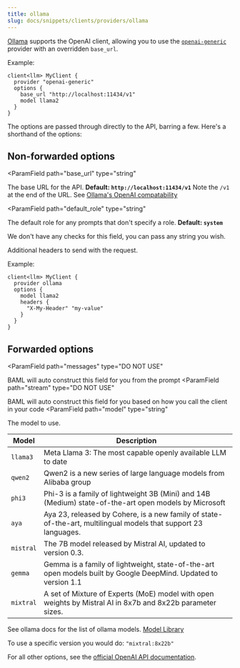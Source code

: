 ```yaml
---
title: ollama
slug: docs/snippets/clients/providers/ollama
---
```



[Ollama](https://ollama.com/) supports the OpenAI client, allowing you to use the
[`openai-generic`](/docs/snippets/clients/providers/openai) provider with an
overridden `base_url`.

Example:
```baml BAML
client<llm> MyClient {
  provider "openai-generic"
  options {
    base_url "http://localhost:11434/v1"
    model llama2
  }
}
```

The options are passed through directly to the API, barring a few. Here's a shorthand of the options:

## Non-forwarded options
<ParamField
  path="base_url"
  type="string"
>
  The base URL for the API. **Default: `http://localhost:11434/v1`**
  <Tip>Note the `/v1` at the end of the URL. See [Ollama's OpenAI compatability](https://ollama.com/blog/openai-compatibility)</Tip>
</ParamField>

<ParamField
  path="default_role"
  type="string"
>
  The default role for any prompts that don't specify a role. **Default: `system`**
  
  We don't have any checks for this field, you can pass any string you wish.
</ParamField>

<ParamField path="headers" type="object">
  Additional headers to send with the request.

Example:
```baml BAML
client<llm> MyClient {
  provider ollama
  options {
    model llama2
    headers {
      "X-My-Header" "my-value"
    }
  }
}
```
</ParamField>

## Forwarded options
<ParamField
   path="messages"
   type="DO NOT USE"
>
  BAML will auto construct this field for you from the prompt
</ParamField>
<ParamField
   path="stream"
   type="DO NOT USE"
>
  BAML will auto construct this field for you based on how you call the client in your code
</ParamField>
<ParamField
  path="model"
  type="string"
>
  The model to use.

| Model | Description |
| --- | --- |
| `llama3` | Meta Llama 3: The most capable openly available LLM to date |
| `qwen2` | Qwen2 is a new series of large language models from Alibaba group |
| `phi3` | Phi-3 is a family of lightweight 3B (Mini) and 14B (Medium) state-of-the-art open models by Microsoft |
| `aya` | Aya 23, released by Cohere, is a new family of state-of-the-art, multilingual models that support 23 languages. |
| `mistral` | The 7B model released by Mistral AI, updated to version 0.3. |
| `gemma` | Gemma is a family of lightweight, state-of-the-art open models built by Google DeepMind. Updated to version 1.1 |
| `mixtral` | A set of Mixture of Experts (MoE) model with open weights by Mistral AI in 8x7b and 8x22b parameter sizes. |

See ollama docs for the list of ollama models. [Model Library](https://ollama.com/library)

<Tip>To use a specific version you would do: `"mixtral:8x22b"`</Tip>
</ParamField>


For all other options, see the [official OpenAI API documentation](https://platform.openai.com/docs/api-reference/chat/create).
